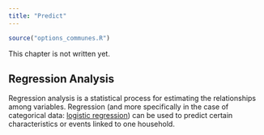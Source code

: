 ---
title: "Predict"
---

```{r options_communes, include=FALSE}
source("options_communes.R")
```


<div class="important">
This chapter is not written yet.
</div>

## Regression Analysis
Regression analysis is a statistical process for estimating the relationships among variables. Regression (and more specifically in the case of categorical data: [logistic regression](https://en.wikipedia.org/wiki/Logistic_regression)) can be used to predict certain characteristics or events linked to one household.


